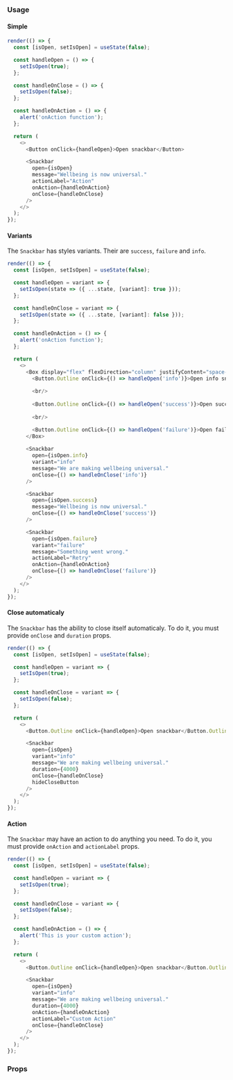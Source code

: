 ### Usage

#### Simple

```javascript state
render(() => {
  const [isOpen, setIsOpen] = useState(false);

  const handleOpen = () => {
    setIsOpen(true);
  };

  const handleOnClose = () => {
    setIsOpen(false);
  };

  const handleOnAction = () => {
    alert('onAction function');
  };

  return (
    <>
      <Button onClick={handleOpen}>Open snackbar</Button>

      <Snackbar
        open={isOpen}
        message="Wellbeing is now universal."
        actionLabel="Action"
        onAction={handleOnAction}
        onClose={handleOnClose}
      />
    </>
  );
});
```

#### Variants

The `Snackbar` has styles variants. Their are `success`, `failure` and `info`.

```javascript state
render(() => {
  const [isOpen, setIsOpen] = useState(false);

  const handleOpen = variant => {
    setIsOpen(state => ({ ...state, [variant]: true }));
  };

  const handleOnClose = variant => {
    setIsOpen(state => ({ ...state, [variant]: false }));
  };

  const handleOnAction = () => {
    alert('onAction function');
  };

  return (
    <>
      <Box display="flex" flexDirection="column" justifyContent="space-between">
        <Button.Outline onClick={() => handleOpen('info')}>Open info snackbar</Button.Outline>
        
        <br/>
        
        <Button.Outline onClick={() => handleOpen('success')}>Open success snackbar</Button.Outline>
        
        <br/>

        <Button.Outline onClick={() => handleOpen('failure')}>Open failure snackbar</Button.Outline>
      </Box>
      
      <Snackbar
        open={isOpen.info}
        variant="info"
        message="We are making wellbeing universal."
        onClose={() => handleOnClose('info')}
      />

      <Snackbar
        open={isOpen.success}
        message="Wellbeing is now universal."
        onClose={() => handleOnClose('success')}
      />

      <Snackbar
        open={isOpen.failure}
        variant="failure"
        message="Something went wrong."
        actionLabel="Retry"
        onAction={handleOnAction}
        onClose={() => handleOnClose('failure')}
      />
    </>
  );
});
```

#### Close automaticaly

The `Snackbar` has the ability to close itself automaticaly. To do it, you must provide `onClose` and `duration` props.

```javascript state
render(() => {
  const [isOpen, setIsOpen] = useState(false);

  const handleOpen = variant => {
    setIsOpen(true);
  };

  const handleOnClose = variant => {
    setIsOpen(false);
  };

  return (
    <>
      <Button.Outline onClick={handleOpen}>Open snackbar</Button.Outline>

      <Snackbar
        open={isOpen}
        variant="info"
        message="We are making wellbeing universal."
        duration={4000}
        onClose={handleOnClose}
        hideCloseButton
      />
    </>
  );
});
```

#### Action

The `Snackbar` may have an action to do anything you need. To do it, you must provide `onAction` and `actionLabel` props.

```javascript state
render(() => {
  const [isOpen, setIsOpen] = useState(false);

  const handleOpen = variant => {
    setIsOpen(true);
  };

  const handleOnClose = variant => {
    setIsOpen(false);
  };

  const handleOnAction = () => {
    alert('This is your custom action');
  };

  return (
    <>
      <Button.Outline onClick={handleOpen}>Open snackbar</Button.Outline>

      <Snackbar
        open={isOpen}
        variant="info"
        message="We are making wellbeing universal."
        duration={4000}
        onAction={handleOnAction}
        actionLabel="Custom Action"
        onClose={handleOnClose}
      />
    </>
  );
});
```

### Props

<PropsTable component="Snackbar" platform="web" />
